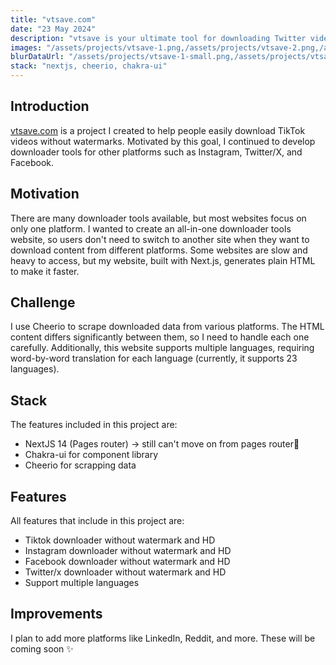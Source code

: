 ```yaml
---
title: "vtsave.com"
date: "23 May 2024"
description: "vtsave is your ultimate tool for downloading Twitter videos without any watermarks. With just a few clicks, you can save your favorite Twitter content in high-quality MP4 format and HD resolution. Say goodbye to watermarks and hello to seamless downloads."
images: "/assets/projects/vtsave-1.png,/assets/projects/vtsave-2.png,/assets/projects/vtsave-3.png"
blurDataUrl: "/assets/projects/vtsave-1-small.png,/assets/projects/vtsave-2-small.png,/assets/projects/vtsave-3-small.png"
stack: "nextjs, cheerio, chakra-ui"
---
```


## Introduction

[vtsave.com](https://vtsave.com) is a project I created to help people easily download TikTok videos without watermarks. Motivated by this goal, I continued to develop downloader tools for other platforms such as Instagram, Twitter/X, and Facebook.

## Motivation

There are many downloader tools available, but most websites focus on only one platform. I wanted to create an all-in-one downloader tools website, so users don't need to switch to another site when they want to download content from different platforms. Some websites are slow and heavy to access, but my website, built with Next.js, generates plain HTML to make it faster.

## Challenge

I use Cheerio to scrape downloaded data from various platforms. The HTML content differs significantly between them, so I need to handle each one carefully. Additionally, this website supports multiple languages, requiring word-by-word translation for each language (currently, it supports 23 languages).

## Stack

The features included in this project are:

-   NextJS 14 (Pages router) -> still can't move on from pages router👐
-   Chakra-ui for component library
-   Cheerio for scrapping data

## Features

All features that include in this project are:

-   Tiktok downloader without watermark and HD
-   Instagram downloader without watermark and HD
-   Facebook downloader without watermark and HD
-   Twitter/x downloader without watermark and HD
-   Support multiple languages

## Improvements

I plan to add more platforms like LinkedIn, Reddit, and more. These will be coming soon ✨
